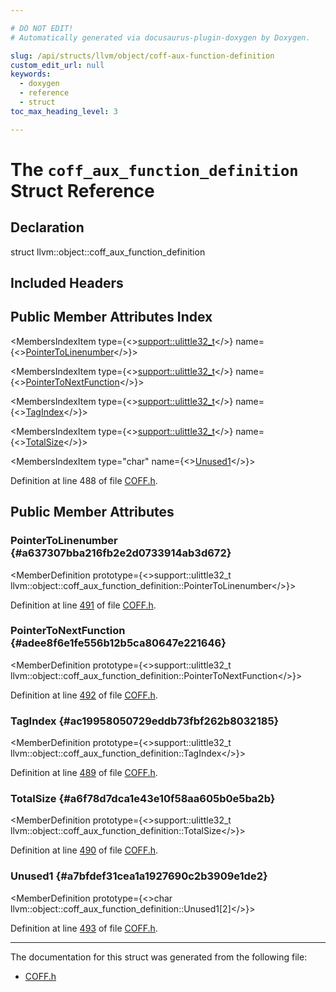 ```yaml
---

# DO NOT EDIT!
# Automatically generated via docusaurus-plugin-doxygen by Doxygen.

slug: /api/structs/llvm/object/coff-aux-function-definition
custom_edit_url: null
keywords:
  - doxygen
  - reference
  - struct
toc_max_heading_level: 3

---
```





# The `coff_aux_function_definition` Struct Reference

<DoxygenPage pluginConfig={pluginConfig}>



## Declaration

<CodeBlock>struct llvm::object::coff_aux_function_definition</CodeBlock>

## Included Headers

<IncludesList>
<IncludesListItem
  filePath="llvm/Object/COFF.h"
  permalink="/docs/api/files/include/include/llvm/include/llvm/object/coff-h"
  isLocal="true" />
</IncludesList>

## Public Member Attributes Index

<MembersIndex>

<MembersIndexItem
  type={<><a href="/docs/api/namespaces/llvm/support/#a206b37274fa3e908017da357d12724d1">support::ulittle32&#95;t</a></>}
  name={<><a href="#a637307bba216fb2e2d0733914ab3d672">PointerToLinenumber</a></>}>
</MembersIndexItem>

<MembersIndexItem
  type={<><a href="/docs/api/namespaces/llvm/support/#a206b37274fa3e908017da357d12724d1">support::ulittle32&#95;t</a></>}
  name={<><a href="#adee8f6e1fe556b12b5ca80647e221646">PointerToNextFunction</a></>}>
</MembersIndexItem>

<MembersIndexItem
  type={<><a href="/docs/api/namespaces/llvm/support/#a206b37274fa3e908017da357d12724d1">support::ulittle32&#95;t</a></>}
  name={<><a href="#ac19958050729eddb73fbf262b8032185">TagIndex</a></>}>
</MembersIndexItem>

<MembersIndexItem
  type={<><a href="/docs/api/namespaces/llvm/support/#a206b37274fa3e908017da357d12724d1">support::ulittle32&#95;t</a></>}
  name={<><a href="#a6f78d7dca1e43e10f58aa605b0e5ba2b">TotalSize</a></>}>
</MembersIndexItem>

<MembersIndexItem
  type="char"
  name={<><a href="#a7bfdef31cea1a1927690c2b3909e1de2">Unused1</a></>}>
</MembersIndexItem>

</MembersIndex>


Definition at line 488 of file <a href="/docs/api/files/include/include/llvm/include/llvm/object/coff-h">COFF.h</a>.

<SectionDefinition>

## Public Member Attributes

### PointerToLinenumber {#a637307bba216fb2e2d0733914ab3d672}

<MemberDefinition
  prototype={<>support::ulittle32&#95;t llvm::object::coff&#95;aux&#95;function&#95;definition::PointerToLinenumber</>}>

Definition at line <a href="/docs/api/files/include/include/llvm/include/llvm/object/coff-h/#l00491">491</a> of file <a href="/docs/api/files/include/include/llvm/include/llvm/object/coff-h">COFF.h</a>.
</MemberDefinition>

### PointerToNextFunction {#adee8f6e1fe556b12b5ca80647e221646}

<MemberDefinition
  prototype={<>support::ulittle32&#95;t llvm::object::coff&#95;aux&#95;function&#95;definition::PointerToNextFunction</>}>

Definition at line <a href="/docs/api/files/include/include/llvm/include/llvm/object/coff-h/#l00492">492</a> of file <a href="/docs/api/files/include/include/llvm/include/llvm/object/coff-h">COFF.h</a>.
</MemberDefinition>

### TagIndex {#ac19958050729eddb73fbf262b8032185}

<MemberDefinition
  prototype={<>support::ulittle32&#95;t llvm::object::coff&#95;aux&#95;function&#95;definition::TagIndex</>}>

Definition at line <a href="/docs/api/files/include/include/llvm/include/llvm/object/coff-h/#l00489">489</a> of file <a href="/docs/api/files/include/include/llvm/include/llvm/object/coff-h">COFF.h</a>.
</MemberDefinition>

### TotalSize {#a6f78d7dca1e43e10f58aa605b0e5ba2b}

<MemberDefinition
  prototype={<>support::ulittle32&#95;t llvm::object::coff&#95;aux&#95;function&#95;definition::TotalSize</>}>

Definition at line <a href="/docs/api/files/include/include/llvm/include/llvm/object/coff-h/#l00490">490</a> of file <a href="/docs/api/files/include/include/llvm/include/llvm/object/coff-h">COFF.h</a>.
</MemberDefinition>

### Unused1 {#a7bfdef31cea1a1927690c2b3909e1de2}

<MemberDefinition
  prototype={<>char llvm::object::coff&#95;aux&#95;function&#95;definition::Unused1&#91;2&#93;</>}>

Definition at line <a href="/docs/api/files/include/include/llvm/include/llvm/object/coff-h/#l00493">493</a> of file <a href="/docs/api/files/include/include/llvm/include/llvm/object/coff-h">COFF.h</a>.
</MemberDefinition>

</SectionDefinition>

<hr/>

The documentation for this struct was generated from the following file:

<ul>
<li><a href="/docs/api/files/include/include/llvm/include/llvm/object/coff-h">COFF.h</a></li>
</ul>

</DoxygenPage>
